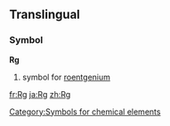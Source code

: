 ==Translingual==
===Symbol===
'''Rg'''
#{{chemistry}} symbol for [[roentgenium]]
[[Category:Symbols for chemical elements]]

[[fr:Rg]]
[[ja:Rg]]
[[zh:Rg]]